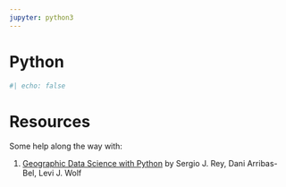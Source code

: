 ```yaml
---
jupyter: python3
---
```



<!---
EP: Carmen here we need to decide how we want our students to work in python. Whether using jupiter notebooks or quarto directly. Both are feasible. 
- Needs to be a super clear explanation of how working with Python in quarto works, how to install modules and how/if this works on uni computers...
- I'm currently having a path problem with my Modules install I need to fix 
--->

# Python {.unnumbered}

```python
#| echo: false

```

# Resources

Some help along the way with:

1.  [Geographic Data Science with Python](https://geographicdata.science/book/intro.html) by Sergio J. Rey, Dani Arribas-Bel, Levi J. Wolf
